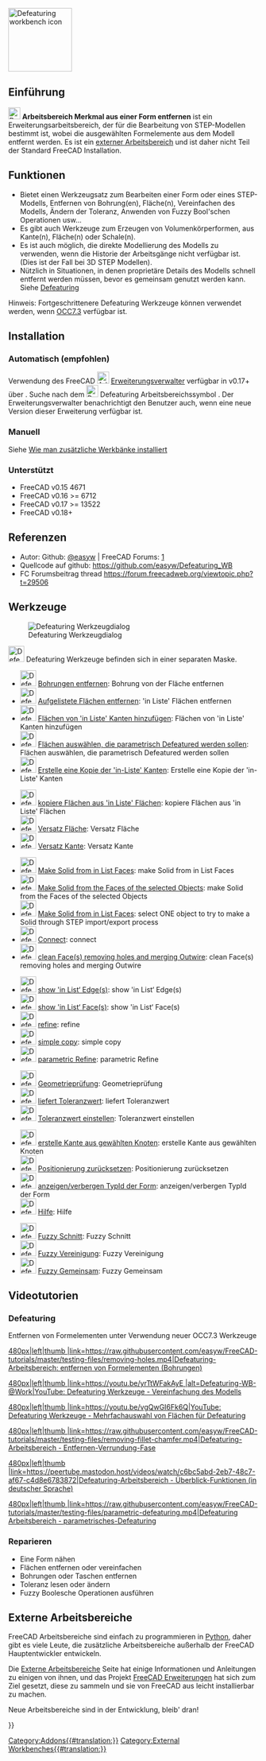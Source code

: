 <languages/>
[[Image:Defeaturing_workbench_icon.svg|thumb|128px|Defeaturing workbench icon]]

<span id="Introduction"></span>
==Einführung==

{{TOCright}}

[[File:Defeaturing_workbench_icon.svg|24px]] '''Arbeitsbereich Merkmal aus einer Form entfernen''' ist ein Erweiterungsarbeitsbereich, der für die Bearbeitung von STEP-Modellen bestimmt ist, wobei die ausgewählten Formelemente aus dem Modell entfernt werden. Es ist ein [[External_workbenches/de|externer Arbeitsbereich]] und ist daher nicht Teil der Standard FreeCAD Installation.  

<span id="Features"></span>
==Funktionen==

* Bietet einen Werkzeugsatz zum Bearbeiten einer Form oder eines STEP-Modells, Entfernen von Bohrung(en), Fläche(n), Vereinfachen des Modells, Ändern der Toleranz, Anwenden von Fuzzy Bool'schen Operationen usw...
* Es gibt auch Werkzeuge zum Erzeugen von Volumenkörperformen, aus Kante(n), Fläche(n) oder Schale(n). 
* Es ist auch möglich, die direkte Modellierung des Modells zu verwenden, wenn die Historie der Arbeitsgänge nicht verfügbar ist. (Dies ist der Fall bei 3D STEP Modellen).
* Nützlich in Situationen, in denen proprietäre Details des Modells schnell entfernt werden müssen, bevor es gemeinsam genutzt werden kann. Siehe [[Defeaturing/de|Defeaturing]]

Hinweis: Fortgeschrittenere Defeaturing Werkzeuge können verwendet werden, wenn [[OpenCASCADE|OCC7.3]] verfügbar ist.

==Installation==

<span id="Automatic_(recommended)"></span>
===Automatisch (empfohlen) ===

Verwendung des FreeCAD [[Image:AddonManager.svg|24px]] [[Std AddonMgr/de|Erweiterungsverwalter]] verfügbar in v0.17+ über {{MenuCommand|Werkzeuge → Erweiterungsverwalter}}. Suche nach dem [[File:Defeaturing_workbench_icon.svg|24px]] Defeaturing Arbeitsbereichssymbol . Der Erweiterungsverwalter benachrichtigt den Benutzer auch, wenn eine neue Version dieser Erweiterung verfügbar ist.

<span id="Manually"></span>
=== Manuell ===

Siehe [[How to install additional workbenches/de|Wie man zusätzliche Werkbänke installiert]]

<span id="Supports"></span>
=== Unterstützt ===

* FreeCAD v0.15 4671  
* FreeCAD v0.16 >= 6712  
* FreeCAD v0.17 >= 13522
* FreeCAD v0.18+

<span id="References"></span>
== Referenzen ==

<div class="mw-translate-fuzzy">
* Autor: Github: [https://github.com/easyw @easyw] | FreeCAD Forums: [https://forum.freecadweb.org/viewtopic.php?f=9&t=29506]
* Quellcode auf github: https://github.com/easyw/Defeaturing_WB
* FC Forumsbeitrag thread https://forum.freecadweb.org/viewtopic.php?t=29506
</div>

<span id="Tools"></span>
==Werkzeuge==

[[File:Defeaturing_WB.png|right|Defeaturing Werkzeugdialog]]

[[Image:Defeaturing_Tools.svg|32px]] Defeaturing Werkzeuge befinden sich in einer separaten Maske.

* [[Image:DefeatWB_Tools_rmv_hole.png|32px]] [[DefeatWB_Tools_rmv_hole/de|Bohrungen entfernen]]: Bohrung von der Fläche entfernen
* [[Image:DefeatWB_Tools_rmv_listed_Faces.png|32px]] [[DefeatWB_Tools_rmv_listed_Faces/de|Aufgelistete Flächen entfernen]]: 'in Liste' Flächen entfernen
* [[Image:DefeatWB_Tools_add_Faces_listed_Edges.png|32px]] [[DefeatWB_Tools_add_Faces_listed_Edges/de|Flächen von 'in Liste' Kanten hinzufügen]]: Flächen von 'in Liste' Kanten hinzufügen
* [[Image:DefeatWB_Tools_select_Faces_Param_Defeat.png|32px]] [[DefeatWB_Tools_select_Faces_Param_Defeat/de|Flächen auswählen, die parametrisch Defeatured werden sollen]]: Flächen auswählen, die parametrisch Defeatured werden sollen
* [[Image:DefeatWB_Tools_create_copy_listed_edges.png|32px]] [[DefeatWB_Tools_create_copy_listed_edges/de|Erstelle eine Kopie der 'in-Liste' Kanten]]: Erstelle eine Kopie der 'in-Liste' Kanten 


* [[Image:DefeatWB_Tools_copy_Faces_listed_faces.png|32px]] [[DefeatWB_Tools_copy_Faces_listed_faces/de|kopiere Flächen aus 'in Liste' Flächen]]: kopiere Flächen aus 'in Liste' Flächen
* [[Image:DefeatWB_Tools_offset face.png|32px]] [[DefeatWB_Tools_offset face/de| Versatz Fläche]]: Versatz Fläche 
* [[Image:DefeatWB_Tools_offset edge.png|32px]] [[DefeatWB_Tools_offset edge/de|Versatz Kante]]: Versatz Kante 


<div lang="en" dir="ltr" class="mw-content-ltr">
* [[Image:DefeatWB_Tools_make_solid_listed_faces.png|32px]] [[DefeatWB_Tools_make_solid_listed_faces|Make Solid from in List Faces]]: make Solid from in List Faces
* [[Image:DefeatWB_Tools_make_solid_faces_selected_objects.png|32px]] [[DefeatWB_Tools_make_solid_faces_selected_objects|Make Solid from the Faces of the selected Objects]]: make Solid from the Faces of the selected Objects
* [[Image:DefeatWB_Tools_select_one_object_2_make_solid_step_proc.png|32px]] [[DefeatWB_Tools_select_one_object_2_make_solid_step_proc|Make Solid from in List Faces]]: select ONE object to try to make a Solid through STEP import/export process
* [[Image:DefeatWB_Tools_Connect.png|32px]] [[DefeatWB_Tools_Connect|Connect]]: connect
* [[Image:DefeatWB_Tools_clean_face_rmv_holes.png|32px]] [[DefeatWB_Tools_clean_face_rmv_holes|clean Face(s) removing holes and merging Outwire]]: clean Face(s) removing holes and merging Outwire
</div>


<div lang="en" dir="ltr" class="mw-content-ltr">
* [[Image:DefeatWB_Tools_show_listed_edges.png|32px]] [[DefeatWB_Tools_show_listed_edges|show 'in List‘ Edge(s)]]: show 'in List‘ Edge(s)
* [[Image:DefeatWB_Tools_show_listed_faces.png|32px]] [[DefeatWB_Tools_show_listed_faces|show 'in List‘ Face(s)]]: show 'in List‘ Face(s)
* [[Image:DefeatWB_Tools_refine.png|32px]] [[DefeatWB_Tools_refine|refine]]: refine
* [[Image:DefeatWB_Tools_simple_copy.png|32px]] [[DefeatWB_Tools_simple_copy|simple copy]]: simple copy
* [[Image:DefeatWB_Tools_parametric_refine.png|32px]] [[DefeatWB_Tools_parametric_refine|parametric Refine]]: parametric Refine
</div>


* [[Image:DefeatWB_Tools_geometry_check.png|32px]] [[DefeatWB_Tools_geometry_check/de|Geometrieprüfung]]: Geometrieprüfung
* [[Image:DefeatWB_Tools_get_Tolerance_value.png|32px]] [[DefeatWB_Tools_get_Tolerance_value/de|liefert Toleranzwert]]: liefert Toleranzwert
* [[Image:DefeatWB_Tools_set_Tolerance_value.png|32px]] [[DefeatWB_Tools_set_Tolerance_value/de|Toleranzwert einstellen]]: Toleranzwert einstellen


* [[Image:DefeatWB_Tools_make_edges_selected_vertexes.png|32px]] [[DefeatWB_Tools_make_edges_selected_vertexes/de|erstelle Kante aus gewählten Knoten]]: erstelle Kante aus gewählten Knoten
* [[Image:DefeatWB_Tools_reset_placement.png|32px]] [[DefeatWB_Tools_reset_placement/de|Positionierung zurücksetzen]]: Positionierung zurücksetzen
* [[Image:DefeatWB_Tools_show_hide_typeId_shape.png|32px]] [[DefeatWB_Tools_show_hide_typeId_shape/de|anzeigen/verbergen TypId der Form]]: anzeigen/verbergen TypId der Form
* [[Image:DefeatWB_Tools_help.png|32px]] [[DefeatWB_Tools_help/de|Hilfe]]: Hilfe


* [[Image:DefeatWB_Tools_Fuzzy_Cut.png|32px]] [[DefeatWB_Tools_Fuzzy_Cut/de|Fuzzy Schnitt]]: Fuzzy Schnitt
* [[Image:DefeatWB_Tools_Fuzzy_Union.png|32px]] [[DefeatWB_Tools_Fuzzy_Union/de|Fuzzy Vereinigung]]: Fuzzy Vereinigung
* [[Image:DefeatWB_Tools_Fuzzy_Common.png|32px]] [[DefeatWB_Tools_Fuzzy_Common/de|Fuzzy Gemeinsam]]: Fuzzy Gemeinsam

<span id="Video_Tutorials"></span>
== Videotutorien ==

=== Defeaturing ===
Entfernen von Formelementen unter Verwendung neuer OCC7.3 Werkzeuge

[[Image:Defeaturing-WB-@Work_v3.png|480px|left|thumb |link=https://raw.githubusercontent.com/easyw/FreeCAD-tutorials/master/testing-files/removing-holes.mp4|Defeaturing-Arbeitsbereich: entfernen von Formelementen (Bohrungen)]]

[[Image:Defeaturing-WB-@Work_v1.png|480px|left|thumb |link=https://youtu.be/yrTtWFakAyE |alt=Defeaturing-WB-@Work|YouTube: Defeaturing Werkzeuge - Vereinfachung des Modells]]

[[Image:Defeaturing-WB-@Work_v2.png|480px|left|thumb |link=https://youtu.be/vgQwGI6Fk6Q|YouTube: Defeaturing Werkzeuge - Mehrfachauswahl von Flächen für Defeaturing]]

[[Image:Defeaturing-WB-@Work_v4.png|480px|left|thumb |link=https://raw.githubusercontent.com/easyw/FreeCAD-tutorials/master/testing-files/removing-fillet-chamfer.mp4|Defeaturing-Arbeitsbereich - Entfernen-Verrundung-Fase]]

[[Image:Defeaturing-WB-@Work_v5.png|480px|left|thumb |link=https://peertube.mastodon.host/videos/watch/c6bc5abd-2eb7-48c7-af67-c4d8e6783872|Defeaturing-Arbeitsbereich - Überblick-Funktionen (in deutscher Sprache)]]

[[Image:Defeaturing-WB-@Work_v6.png|480px|left|thumb |link=https://raw.githubusercontent.com/easyw/FreeCAD-tutorials/master/testing-files/parametric-defeaturing.mp4|Defeaturing Arbeitsbereich - parametrisches-Defeaturing]]
{{clear}}

=== Reparieren ===
* Eine Form nähen 
* Flächen entfernen oder vereinfachen
* Bohrungen oder Taschen entfernen
* Toleranz lesen oder ändern
* Fuzzy Boolesche Operationen ausführen

<span id="External_workbenches"></span>
== Externe Arbeitsbereiche ==

FreeCAD Arbeitsbereiche sind einfach zu programmieren in [[Python/de|Python]], daher gibt es viele Leute, die zusätzliche Arbeitsbereiche außerhalb der FreeCAD Hauptentwickler entwickeln.

Die [[External workbenches/de|Externe Arbeitsbereiche]] Seite hat einige Informationen und Anleitungen zu einigen von ihnen, und das Projekt [https://github.com/FreeCAD/FreeCAD-addons FreeCAD Erweiterungen] hat sich zum Ziel gesetzt, diese zu sammeln und sie von FreeCAD aus leicht installierbar zu machen.

Neue Arbeitsbereiche sind in der Entwicklung, bleib' dran!

{{Userdocnavi{{#translation:}}}}
[[Category:Addons{{#translation:}}]]
[[Category:External Workbenches{{#translation:}}]]
{{clear}}